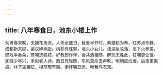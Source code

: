 ```yaml
---
---
---
```

title: 八年寒食日，池东小楼上作
---



勿讶春来晚，无嫌花发迟。人怜全盛日，我爱半开时。紫蜡粘为蒂，红苏点作蕤。成都新夹缬，梁汉碎燕脂。树杪真珠颗，墙头小女儿。浅深妆驳落，高下火参差。蝶戏争香朵，莺啼选稳枝。好教郎作伴，合共酒相随。醉玩无胜此，狂嘲更让谁。犹残少年兴，未似老人诗。西日凭轻照，东风莫杀去声吹。明朝应烂熳，后夜更离披。林下遥相忆，樽前暗有期。衔杯嚼蕊思，唯我与君知。